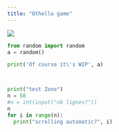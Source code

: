 ```yaml
---
title: "Othello game"
---
```



![](WIP-logo.png)

```python
from random import random
a = random()

print('Of course it\'s WIP', a)



print("test Zone")
n = 50
#n = int(input("nb lignes?"))
n
for i in range(n):
  print("scrolling automatic?", i)
```

